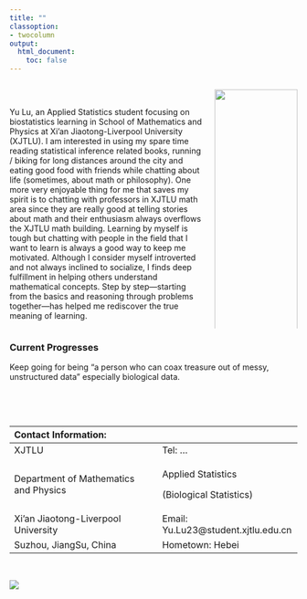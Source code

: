 ```yaml
---
title: ""
classoption:
- twocolumn
output:
  html_document:
    toc: false
---
```


::: columns
::: {.column width="70%"}
$~$

Yu Lu, an Applied Statistics student focusing on biostatistics learning in School of Mathematics and Physics at Xi'an Jiaotong-Liverpool University (XJTLU). I am interested in using my spare time reading statistical inference related books, running / biking for long distances around the city and eating good food with friends while chatting about life (sometimes, about math or philosophy). One more very enjoyable thing for me that saves my spirit is to chatting with professors in XJTLU math area since they are really good at telling stories about math and their enthusiasm always overflows the XJTLU math building. Learning by myself is tough but chatting with people in the field that I want to learn is always a good way to keep me motivated. Although I consider myself introverted and not always inclined to socialize, I finds deep fulfillment in helping others understand mathematical concepts. Step by step—starting from the basics and reasoning through problems together—has helped me rediscover the true meaning of learning.
:::




::: {.column width="30%"}
![](){width="100%"}

![](images/b3d73bd4d633122ed5e42a745b45f13.jpg)
:::
:::

### Current Progresses

Keep going for being "a person who can coax treasure out of messy, unstructured data" especially biological data.

$~$

$~$

+----------------------------------------+--------------------------------------+
| Contact Information:                   |                                      |
+:=======================================+======================================+
| XJTLU                                  | Tel: ...                             |
+----------------------------------------+--------------------------------------+
| Department of Mathematics and Physics  | Applied Statistics                   |
|                                        |                                      |
|                                        | (Biological Statistics)              |
+----------------------------------------+--------------------------------------+
| Xi'an Jiaotong-Liverpool University    | Email: Yu.Lu23\@student.xjtlu.edu.cn |
+----------------------------------------+--------------------------------------+
| Suzhou, JiangSu, China                 | Hometown: Hebei                      |
+----------------------------------------+--------------------------------------+

$~$

![](images/dd18f2c44c78cde66a8a30479395ffb.jpg)
